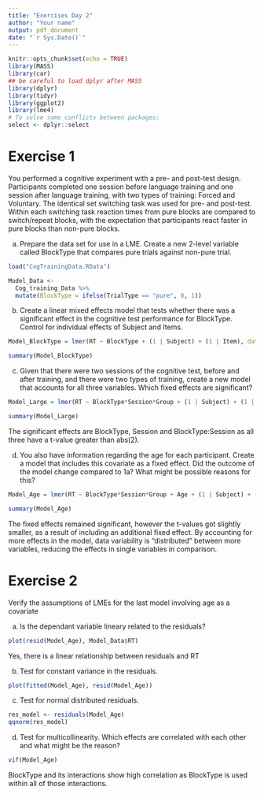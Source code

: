 ---
title: "Exercises Day 2"
author: "Your name"
output: pdf_document
date: "`r Sys.Date()`"
---

```{r setup, include=FALSE}
knitr::opts_chunk$set(echo = TRUE)
library(MASS)
library(car)
## be careful to load dplyr after MASS
library(dplyr)
library(tidyr)
library(ggplot2)
library(lme4)
# To solve some conflicts between packages:
select <- dplyr::select

```


# Exercise 1

You performed a cognitive experiment with a pre- and post-test design. Participants completed one session before language training and one session after language training, with two types of training: Forced and Voluntary. The identical set switching task was used for pre- and post-test. Within each switching task reaction times from pure blocks are compared to switch/repeat blocks, with the expectation that participants react faster in pure blocks than non-pure blocks.

a) Prepare the data set for use in a LME. Create a new 2-level variable called BlockType that compares pure trials against non-pure trial.

```{r Ex1a, include=TRUE}
load("CogTrainingData.RData")

Model_Data <-
  Cog_training_Data %>%
  mutate(BlockType = ifelse(TrialType == "pure", 0, 1))

```

b) Create a linear mixed effects model that tests whether there was a significant effect in the cognitive test performance for BlockType. Control for individual effects of Subject and Items.

```{r Ex1b, include=TRUE}
Model_BlockType = lmer(RT ~ BlockType + (1 | Subject) + (1 | Item), data=Model_Data)

summary(Model_BlockType)
```
c) Given that there were two sessions of the cognitive test, before and after training, and there were two types of training, create a new model that accounts for all three variables. Which fixed effects are significant?


```{r Ex1c, include=TRUE}
Model_Large = lmer(RT ~ BlockType*Session*Group + (1 | Subject) + (1 | Item), data=Model_Data)

summary(Model_Large)
```
The significant effects are BlockType, Session and BlockType:Session as all three have a t-value greater than abs(2).

d) You also have information regarding the age for each participant. Create a model that includes this covariate as a fixed effect. Did the outcome of the model change compared to 1a? What might be possible reasons for this?

```{r Ex1d, include=TRUE}
Model_Age = lmer(RT ~ BlockType*Session*Group + Age + (1 | Subject) + (1 | Item), data=Model_Data)

summary(Model_Age)

```
The fixed effects remained significant, however the t-values got slightly smaller, as a result of including an additional fixed effect. By accounting for more effects in the model, data variability is "distributed" between more variables, reducing the effects in single variables in comparison.

# Exercise 2

Verify the assumptions of LMEs for the last model involving age as a covariate

a) Is the dependant variable lineary related to the residuals?
```{r Ex2a, include=TRUE}
plot(resid(Model_Age), Model_Data$RT)

```
Yes, there is a linear relationship between residuals and RT

b) Test for constant variance in the residuals.
```{r Ex2b, include=TRUE}
plot(fitted(Model_Age), resid(Model_Age))

```

c) Test for normal distributed residuals.
```{r Ex2c, include=TRUE}
res_model <- residuals(Model_Age)
qqnorm(res_model)

```

d) Test for multicollinearity. Which effects are correlated with each other and what might be the reason?
```{r Ex2d, include=TRUE}
vif(Model_Age)

```
BlockType and its interactions show high correlation as BlockType is used within all of those interactions.